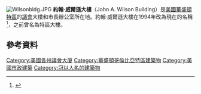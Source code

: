 [[File:Wilsonbldg.JPG|thumb]]
'''約翰·威爾遜大樓'''（John A. Wilson Building）是[[美國|美國]][[華盛頓特區|華盛頓特區]]的[[哥伦比亚特区议会|議會]]大樓和市長辦公室所在地。約翰·威爾遜大樓在1994年改為現在的名稱<ref name=CTDC>{{cite web|title=John A. Wilson Building / District Building|url=http://www.culturaltourismdc.org/things-do-see/john-wilson-buildingdistrict-building-african-american-heritage-trail|publisher=Cultural Tourism D.C.|accessdate=5 October 2011|deadurl=yes|archiveurl=https://web.archive.org/web/20120512020400/http://www.culturaltourismdc.org/things-do-see/john-wilson-buildingdistrict-building-african-american-heritage-trail|archivedate=2012年5月12日}}</ref>，之前曾名為特區大樓。
==參考資料==
{{reflist}}
[[Category:美國各州議會大廈|Category:美國各州議會大廈]]
[[Category:華盛頓哥倫比亞特區建築物|Category:華盛頓哥倫比亞特區建築物]]
[[Category:美國市政建築|Category:美國市政建築]]
[[Category:冠以人名的建築物|Category:冠以人名的建築物]]